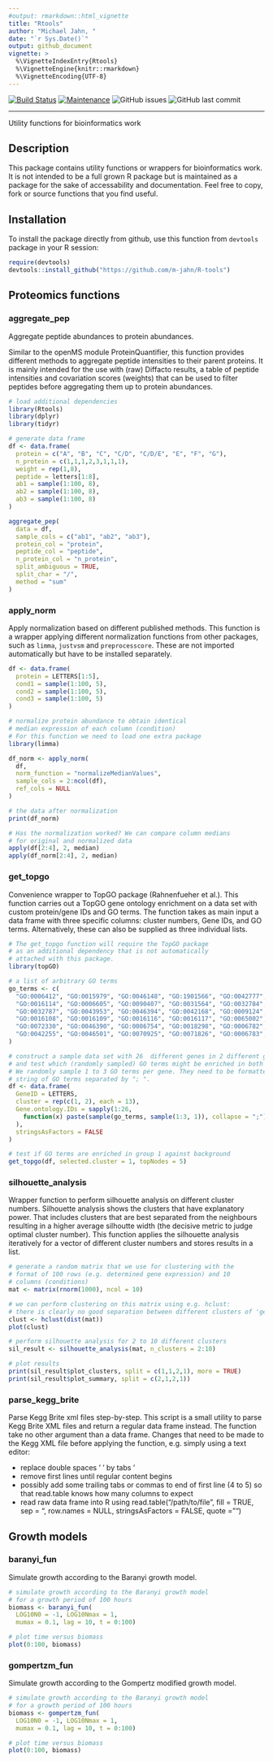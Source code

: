 ```yaml
---
#output: rmarkdown::html_vignette
title: "Rtools"
author: "Michael Jahn, "
date: "`r Sys.Date()`"
output: github_document
vignette: >
  %\VignetteIndexEntry{Rtools}
  %\VignetteEngine{knitr::rmarkdown}
  %\VignetteEncoding{UTF-8}
---
```


<!-- badges start -->
[![Build Status](https://travis-ci.com/m-jahn/R-tools.svg?branch=master)](https://travis-ci.com/m-jahn/R-tools)
[![Maintenance](https://img.shields.io/badge/Maintained%3F-yes-green.svg)](https://github.com/m-jahn)
![GitHub issues](https://img.shields.io/github/issues/m-jahn/R-tools)
![GitHub last commit](https://img.shields.io/github/last-commit/m-jahn/R-tools)
<!-- badges end -->

***

Utility functions for bioinformatics work

## Description

This package contains utility functions or wrappers for bioinformatics work. It is not intended to be a full grown R package but is maintained as a package for the sake of accessability and documentation. Feel free to copy, fork or source functions that you find useful.

## Installation

To install the package directly from github, use this function from `devtools` package in your R session:

```r
require(devtools)
devtools::install_github("https://github.com/m-jahn/R-tools")
```


## Proteomics functions

### aggregate_pep

Aggregate peptide abundances to protein abundances.

Similar to the openMS module ProteinQuantifier, this function provides different methods to aggregate peptide intensities to their parent proteins. It is mainly intended for the use with (raw) Diffacto results, a table of peptide intensities and covariation scores (weights) that can be used to filter peptides before aggregating them up to protein abundances.

```r
# load additional dependencies
library(Rtools)
library(dplyr)
library(tidyr)

# generate data frame
df <- data.frame(
  protein = c("A", "B", "C", "C/D", "C/D/E", "E", "F", "G"),
  n_protein = c(1,1,1,2,3,1,1,1),
  weight = rep(1,8),
  peptide = letters[1:8],
  ab1 = sample(1:100, 8),
  ab2 = sample(1:100, 8),
  ab3 = sample(1:100, 8)
)

aggregate_pep(
  data = df, 
  sample_cols = c("ab1", "ab2", "ab3"),
  protein_col = "protein",
  peptide_col = "peptide",
  n_protein_col = "n_protein",
  split_ambiguous = TRUE,
  split_char = "/",
  method = "sum"
)
```


### apply_norm

Apply normalization based on different published methods. This function is a wrapper applying different normalization functions from other packages, such as `limma`, `justvsm` and `preprocesscore`. These are not imported automatically but have to be installed separately.

```r
df <- data.frame(
  protein = LETTERS[1:5],
  cond1 = sample(1:100, 5),
  cond2 = sample(1:100, 5),
  cond3 = sample(1:100, 5)
)

# normalize protein abundance to obtain identical 
# median expression of each column (condition)
# For this function we need to load one extra package
library(limma)

df_norm <- apply_norm(
  df, 
  norm_function = "normalizeMedianValues", 
  sample_cols = 2:ncol(df),
  ref_cols = NULL
)

# the data after normalization
print(df_norm)

# Has the normalization worked? We can compare column medians
# for original and normalized data
apply(df[2:4], 2, median)
apply(df_norm[2:4], 2, median)
```

### get_topgo

Convenience wrapper to TopGO package (Rahnenfueher et al.). This function carries out a TopGO gene ontology enrichment on a data set with custom protein/gene IDs and GO terms. The function takes as main input a data frame with three specific columns: cluster numbers, Gene IDs, and GO terms. Alternatively, these can also be supplied as three individual lists.

```r
# The get_topgo function will require the TopGO package
# as an additional dependency that is not automatically
# attached with this package.
library(topGO)

# a list of arbitrary GO terms
go_terms <- c(
  "GO:0006412", "GO:0015979", "GO:0046148", "GO:1901566", "GO:0042777", "GO:0006614",
  "GO:0016114", "GO:0006605", "GO:0090407", "GO:0031564", "GO:0032784", "GO:0052889",
  "GO:0032787", "GO:0043953", "GO:0046394", "GO:0042168", "GO:0009124", "GO:0006090",
  "GO:0016108", "GO:0016109", "GO:0016116", "GO:0016117", "GO:0065002", "GO:0006779",
  "GO:0072330", "GO:0046390", "GO:0006754", "GO:0018298", "GO:0006782", "GO:0022618",
  "GO:0042255", "GO:0046501", "GO:0070925", "GO:0071826", "GO:0006783", "GO:0009156"
)

# construct a sample data set with 26  different genes in 2 different groups
# and test which (randomly sampled) GO terms might be enriched in both groups.
# We randomly sample 1 to 3 GO terms per gene. They need to be formatted as one
# string of GO terms separated by "; ".
df <- data.frame(
  GeneID = LETTERS,
  cluster = rep(c(1, 2), each = 13),
  Gene.ontology.IDs = sapply(1:26,
    function(x) paste(sample(go_terms, sample(1:3, 1)), collapse = ";")
  ),
  stringsAsFactors = FALSE
)

# test if GO terms are enriched in group 1 against background
get_topgo(df, selected.cluster = 1, topNodes = 5)
```

### silhouette_analysis

Wrapper function to perform silhouette analysis on different cluster numbers. Silhouette analysis shows the clusters that have explanatory power. That includes clusters that are best separated from the neighbours 
resulting in a higher average silhoutte width (the decisive metric to judge optimal cluster number). This function applies the silhouette analysis iteratively for a vector of different cluster numbers and stores results in a list.

```r
# generate a random matrix that we use for clustering with the 
# format of 100 rows (e.g. determined gene expression) and 10 
# columns (conditions)
mat <- matrix(rnorm(1000), ncol = 10)

# we can perform clustering on this matrix using e.g. hclust:
# there is clearly no good separation between different clusters of 'genes'
clust <- hclust(dist(mat))
plot(clust)

# perform silhouette analysis for 2 to 10 different clusters
sil_result <- silhouette_analysis(mat, n_clusters = 2:10)

# plot results
print(sil_result$plot_clusters, split = c(1,1,2,1), more = TRUE)
print(sil_result$plot_summary, split = c(2,1,2,1))
```

### parse_kegg_brite

Parse Kegg Brite xml files step-by-step. This script is a small utility to parse Kegg Brite XML files and return a regular data frame instead. The function take no other argument than a data frame. Changes that need to be made to the Kegg XML file before applying the function, e.g. simply using a text editor:

- replace double spaces ' ' by tabs '\t'
- remove first lines until regular content begins
- possibly add some trailing tabs or commas to end of first line (4 to 5) so that read.table knows how many columns to expect
- read raw data frame into R using read.table("/path/to/file", fill = TRUE, sep = "\t", row.names = NULL, stringsAsFactors = FALSE, quote = "")

## Growth models

### baranyi_fun

Simulate growth according to the Baranyi growth model.


```r
# simulate growth according to the Baranyi growth model
# for a growth period of 100 hours
biomass <- baranyi_fun(
  LOG10N0 = -1, LOG10Nmax = 1,
  mumax = 0.1, lag = 10, t = 0:100)

# plot time versus biomass
plot(0:100, biomass)
```


### gompertzm_fun

Simulate growth according to the Gompertz modified growth model.


```r
# simulate growth according to the Baranyi growth model
# for a growth period of 100 hours
biomass <- gompertzm_fun(
  LOG10N0 = -1, LOG10Nmax = 1,
  mumax = 0.1, lag = 10, t = 0:100)

# plot time versus biomass
plot(0:100, biomass)
```
